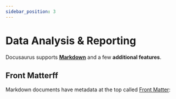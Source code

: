 ```yaml
---
sidebar_position: 3
---
```


# Data Analysis & Reporting

Docusaurus supports **[Markdown](https://daringfireball.net/projects/markdown/syntax)** and a few **additional features**.

## Front Matterff
Markdown documents have metadata at the top called [Front Matter](https://jekyllrb.com/docs/front-matter/):

